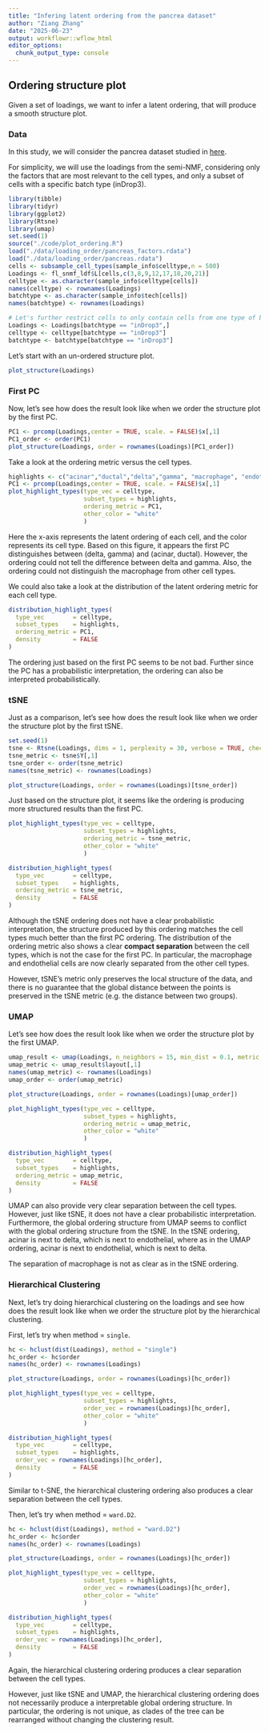 ```yaml
---
title: "Infering latent ordering from the pancrea dataset"
author: "Ziang Zhang"
date: "2025-06-23"
output: workflowr::wflow_html
editor_options:
  chunk_output_type: console
---
```


## Ordering structure plot

Given a set of loadings, we want to infer a latent ordering, that will produce a smooth structure plot.


### Data

In this study, we will consider the pancrea dataset studied in [here](https://stephenslab.github.io/single-cell-jamboree/pancreas_factors.html).

For simplicity, we will use the loadings from the semi-NMF, considering only the factors that are most relevant to the cell types, and only a subset of cells with a specific batch type (inDrop3).

```r
library(tibble)
library(tidyr)
library(ggplot2)
library(Rtsne)
library(umap)
set.seed(1)
source("./code/plot_ordering.R")
load("./data/loading_order/pancreas_factors.rdata")
load("./data/loading_order/pancreas.rdata")
cells <- subsample_cell_types(sample_info$celltype,n = 500)
Loadings <- fl_snmf_ldf$L[cells,c(3,8,9,12,17,18,20,21)]
celltype <- as.character(sample_info$celltype[cells])
names(celltype) <- rownames(Loadings)
batchtype <- as.character(sample_info$tech[cells])
names(batchtype) <- rownames(Loadings)
```

```r
# Let's further restrict cells to only contain cells from one type of batch
Loadings <- Loadings[batchtype == "inDrop3",]
celltype <- celltype[batchtype == "inDrop3"]
batchtype <- batchtype[batchtype == "inDrop3"]
```


Let's start with an un-ordered structure plot.

```r
plot_structure(Loadings)
```


### First PC

Now, let's see how does the result look like when we order the structure plot by the first PC.

```r
PC1 <- prcomp(Loadings,center = TRUE, scale. = FALSE)$x[,1]
PC1_order <- order(PC1)
plot_structure(Loadings, order = rownames(Loadings)[PC1_order])
```

Take a look at the ordering metric versus the cell types.

```r
highlights <- c("acinar","ductal","delta","gamma", "macrophage", "endothelial")
PC1 <- prcomp(Loadings,center = TRUE, scale. = FALSE)$x[,1]
plot_highlight_types(type_vec = celltype,
                     subset_types = highlights,
                     ordering_metric = PC1,
                     other_color = "white"
                     )
```

Here the x-axis represents the latent ordering of each cell, and the color represents its cell type.
Based on this figure, it appears the first PC distinguishes between (delta, gamma) and (acinar, ductal).
However, the ordering could not tell the difference between delta and gamma.
Also, the ordering could not distinguish the macrophage from other cell types.


We could also take a look at the distribution of the latent ordering metric for each cell type.

```r
distribution_highlight_types(
  type_vec        = celltype,
  subset_types    = highlights,
  ordering_metric = PC1,
  density         = FALSE
)
```

The ordering just based on the first PC seems to be not bad. 
Further since the PC has a probabilistic interpretation, the ordering can also be interpreted probabilistically.


### tSNE

Just as a comparison, let's see how does the result look like when we order the structure plot by the first tSNE.

```r
set.seed(1)
tsne <- Rtsne(Loadings, dims = 1, perplexity = 30, verbose = TRUE, check_duplicates = FALSE)
tsne_metric <- tsne$Y[,1]
tsne_order <- order(tsne_metric)
names(tsne_metric) <- rownames(Loadings)
```

```r
plot_structure(Loadings, order = rownames(Loadings)[tsne_order])
```

Just based on the structure plot, it seems like the ordering is producing more structured results than the first PC.

```r
plot_highlight_types(type_vec = celltype,
                     subset_types = highlights,
                     ordering_metric = tsne_metric,
                     other_color = "white"
                     )
```


```r
distribution_highlight_types(
  type_vec        = celltype,
  subset_types    = highlights,
  ordering_metric = tsne_metric,
  density         = FALSE
)
```


Although the tSNE ordering does not have a clear probabilistic interpretation, the structure produced by this ordering matches the cell types much better than the first PC ordering.
The distribution of the ordering metric also shows a clear **compact separation** between the cell types, which is not the case for the first PC.
In particular, the macrophage and endothelial cells are now clearly separated from the other cell types.

However, tSNE's metric only preserves the local structure of the data, and there is no guarantee that the global distance between the points is preserved in the tSNE metric (e.g. the distance between two groups).


### UMAP

Let's see how does the result look like when we order the structure plot by the first UMAP.

```r
umap_result <- umap(Loadings, n_neighbors = 15, min_dist = 0.1, metric = "euclidean")
umap_metric <- umap_result$layout[,1]
names(umap_metric) <- rownames(Loadings)
umap_order <- order(umap_metric)
```

```r
plot_structure(Loadings, order = rownames(Loadings)[umap_order])
```

```r
plot_highlight_types(type_vec = celltype,
                     subset_types = highlights,
                     ordering_metric = umap_metric,
                     other_color = "white"
                     )
```

```r
distribution_highlight_types(
  type_vec        = celltype,
  subset_types    = highlights,
  ordering_metric = umap_metric,
  density         = FALSE
)
```

UMAP can also provide very clear separation between the cell types. 
However, just like tSNE, it does not have a clear probabilistic interpretation.
Furthermore, the global ordering structure from UMAP seems to conflict with the global ordering structure from the tSNE.
In the tSNE ordering, acinar is next to delta, which is next to endothelial, where as in the UMAP ordering, acinar is next to endothelial, which is next to delta.

The separation of macrophage is not as clear as in the tSNE ordering.



### Hierarchical Clustering

Next, let's try doing hierarchical clustering on the loadings and see how does the result look like when we order the structure plot by the hierarchical clustering.

First, let's try when method = `single`.

```r
hc <- hclust(dist(Loadings), method = "single")
hc_order <- hc$order
names(hc_order) <- rownames(Loadings)
```

```r
plot_structure(Loadings, order = rownames(Loadings)[hc_order])
```

```r
plot_highlight_types(type_vec = celltype,
                     subset_types = highlights,
                     order_vec = rownames(Loadings)[hc_order],
                     other_color = "white"
                     )
```

```r
distribution_highlight_types(
  type_vec        = celltype,
  subset_types    = highlights,
  order_vec = rownames(Loadings)[hc_order],
  density         = FALSE
)
```

Similar to t-SNE, the hierarchical clustering ordering also produces a clear separation between the cell types.

Then, let's try when method = `ward.D2`.

```r
hc <- hclust(dist(Loadings), method = "ward.D2")
hc_order <- hc$order
names(hc_order) <- rownames(Loadings)
```

```r
plot_structure(Loadings, order = rownames(Loadings)[hc_order])
```

```r
plot_highlight_types(type_vec = celltype,
                     subset_types = highlights,
                     order_vec = rownames(Loadings)[hc_order],
                     other_color = "white"
                     )
```

```r
distribution_highlight_types(
  type_vec        = celltype,
  subset_types    = highlights,
  order_vec = rownames(Loadings)[hc_order],
  density         = FALSE
)
```

Again, the hierarchical clustering ordering produces a clear separation between the cell types.

However, just like tSNE and UMAP, the hierarchical clustering ordering does not necessarily produce a interpretable global ordering structure.
In particular, the ordering is not unique, as clades of the tree can be rearranged without changing the clustering result.



<!-- ## Ordering based on EM -->

<!-- Now, let's try to obtain the ordering based on the smooth-EM algorithm. -->


<!-- ### Traditional EM -->

<!-- First, we will see how the traditional EM algorithm performs on the loadings. -->

<!-- ```{r} -->
<!-- library(mclust) -->
<!-- fit_mclust <- Mclust(Loadings, G=100) -->
<!-- ``` -->

<!-- Let's assume observations in the same cluster are ordered next to each other. -->

<!-- ```{r} -->
<!-- loadings_order <- order(fit_mclust$classification) -->
<!-- ``` -->

<!-- ```{r} -->
<!-- plot_structure(Loadings, order = rownames(Loadings)[loadings_order]) -->
<!-- ``` -->

<!-- ```{r} -->
<!-- plot_highlight_types(type_vec = celltype, -->
<!--                      subset_types = highlights, -->
<!--                      order_vec = rownames(Loadings)[loadings_order], -->
<!--                      other_color = "white" -->
<!--                      ) -->
<!-- ``` -->

<!-- ```{r} -->
<!-- distribution_highlight_types( -->
<!--   type_vec        = celltype, -->
<!--   subset_types    = highlights, -->
<!--   order_vec = rownames(Loadings)[loadings_order], -->
<!--   density         = FALSE -->
<!-- ) -->
<!-- ``` -->

<!-- The same cell types tend to be grouped together, but the ordering does not make much sense.  -->
<!-- This is okay as we know in traditional EM, the index of the cluster is arbitrary. -->


<!-- ### Smooth-EM with linear prior -->


<!-- ```{r} -->
<!-- source("./code/linear_EM.R") -->
<!-- source("./code/general_EM.R") -->
<!-- source("./code/prior_precision.R") -->
<!-- result_linear <- EM_algorithm_linear( -->
<!--   data = Loadings, -->
<!--   K = 100, -->
<!--   betaprec = 0.001, -->
<!--   seed = 1, -->
<!--   max_iter = 50, -->
<!--   verbose = TRUE -->
<!-- ) -->
<!-- ``` -->

<!-- ```{r} -->
<!-- result_linear$clustering <- apply(result_linear$gamma, 1, which.max) -->
<!-- loadings_order <- order(result_linear$clustering) -->
<!-- plot_structure(Loadings, order = rownames(Loadings)[loadings_order]) -->
<!-- ``` -->

<!-- ```{r} -->
<!-- plot_highlight_types(type_vec = celltype, -->
<!--                      subset_types = highlights, -->
<!--                      order_vec = rownames(Loadings)[loadings_order], -->
<!--                      other_color = "white" -->
<!--                      ) -->
<!-- ``` -->


<!-- ### Smooth-EM with RW1 prior -->

<!-- ```{r} -->
<!-- Q_prior_RW1 <- make_random_walk_precision(K=100, d=ncol(Loadings), lambda = 5) -->
<!-- init_params <- make_default_init(Loadings, K=100) -->
<!-- result_RW1 <- EM_algorithm( -->
<!--   data = Loadings, -->
<!--   Q_prior = Q_prior_RW1, -->
<!--   init_params = init_params, -->
<!--   max_iter = 50, -->
<!--   modelName = "EII", -->
<!--   tol = 1e-5, -->
<!--   verbose = TRUE -->
<!-- ) -->
<!-- ``` -->

<!-- ```{r} -->
<!-- result_RW1$clustering <- apply(result_RW1$gamma, 1, which.max) -->
<!-- loadings_order <- order(result_RW1$clustering) -->
<!-- plot_structure(Loadings, order = rownames(Loadings)[loadings_order]) -->
<!-- ``` -->

<!-- ```{r} -->
<!-- plot_highlight_types(type_vec = celltype, -->
<!--                      subset_types = highlights, -->
<!--                      order_vec = rownames(Loadings)[loadings_order], -->
<!--                      other_color = "white" -->
<!--                      ) -->
<!-- ``` -->










